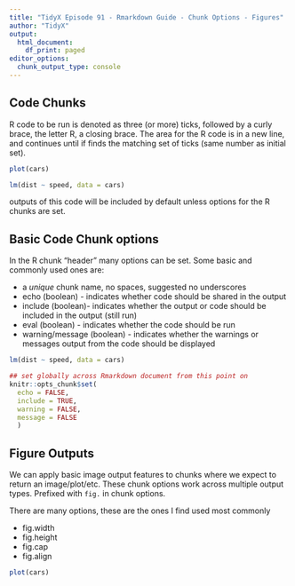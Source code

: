 ```yaml
---
title: "TidyX Episode 91 - Rmarkdown Guide - Chunk Options - Figures"
author: "TidyX"
output:
  html_document:
    df_print: paged
editor_options:
  chunk_output_type: console
---
```


## Code Chunks

R code to be run is denoted as three (or more) ticks, followed by a curly brace, the letter R, a closing brace.
The area for the R code is in a new line, and continues until if finds the matching set of ticks (same number as initial set). 

```r

plot(cars)

lm(dist ~ speed, data = cars)

```

outputs of this code will be included by default unless options for the R chunks are set.

## Basic Code Chunk options

In the R chunk "header" many options can be set. Some basic and commonly used ones are:

- a *unique* chunk name, no spaces, suggested no underscores
- echo (boolean) - indicates whether code should be shared in the output
- include (boolean)- indicates whether the output or code should be included in the output (still run)
- eval (boolean) - indicates whether the code should be run
- warning/message (boolean) - indicates whether the warnings or messages output from the code should be displayed


```r

lm(dist ~ speed, data = cars)

```


```r

## set globally across Rmarkdown document from this point on
knitr::opts_chunk$set(
  echo = FALSE,
  include = TRUE,
  warning = FALSE, 
  message = FALSE
  )

```

## Figure Outputs

We can apply basic image output features to chunks where we expect to return an image/plot/etc.
These chunk options work across multiple output types. Prefixed with `fig.` in chunk options.

There are many options, these are the ones I find used most commonly

- fig.width
- fig.height
- fig.cap
- fig.align

```r

plot(cars)

```

